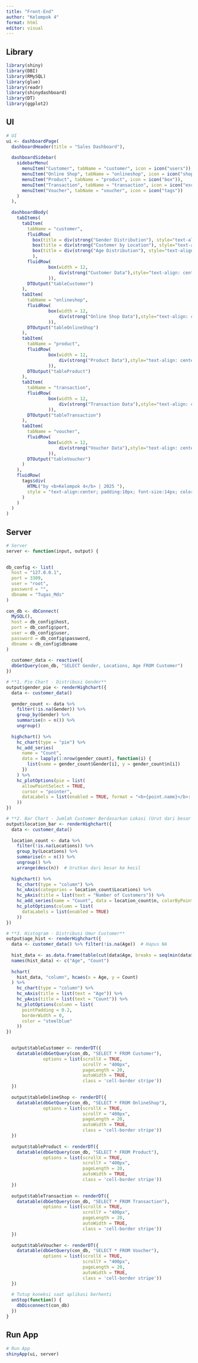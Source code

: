 ---
title: "Front-End"
author: "Kelompok 4"
format: html
editor: visual
---

## Library 

```{r}
library(shiny)
library(DBI)
library(RMySQL)
library(glue)
library(readr)
library(shinydashboard)
library(DT)
library(ggplot2)
```
## UI

```{r}
# UI
ui <- dashboardPage(
  dashboardHeader(title = "Sales Dashboard"),
  
  dashboardSidebar(
    sidebarMenu(
      menuItem("Customer", tabName = "customer", icon = icon("users")),
      menuItem("Online Shop", tabName = "onlineshop", icon = icon("shopping-cart")),
      menuItem("Product", tabName = "product", icon = icon("box")),
      menuItem("Transaction", tabName = "transaction", icon = icon("exchange-alt")),
      menuItem("Voucher", tabName = "voucher", icon = icon("tags"))
    )
  ),
  
  dashboardBody(
    tabItems(
      tabItem(
        tabName = "customer",
        fluidRow(
          box(title = div(strong("Gender Distribution"), style="text-align: center; font-size: 100%;"), width = 4, highchartOutput("gender_pie")),
          box(title = div(strong("Customer by Location"), style="text-align: center; font-size: 100%;"), width = 4, highchartOutput("location_bar")),
          box(title = div(strong("Age Distribution"), style="text-align: center; font-size: 100%;"), width = 4, highchartOutput("age_hist"))
          ),
        fluidRow(
                box(width = 12,
                    div(strong("Customer Data"),style="text-align: center;font-size: 150%")
                )),
        DTOutput("tableCustomer")
      ),
      tabItem(
        tabName = "onlineshop",
        fluidRow(
                box(width = 12,
                    div(strong("Online Shop Data"),style="text-align: center;font-size: 150%")
                )),
        DTOutput("tableOnlineShop")
      ),
      tabItem(
        tabName = "product",
        fluidRow(
                box(width = 12,
                    div(strong("Product Data"),style="text-align: center;font-size: 150%")
                )),
        DTOutput("tableProduct")
      ),
      tabItem(
        tabName = "transaction",
        fluidRow(
                box(width = 12,
                    div(strong("Transaction Data"),style="text-align: center;font-size: 150%")
                )),
        DTOutput("tableTransaction")
      ),
      tabItem(
        tabName = "voucher",
        fluidRow(
                box(width = 12,
                    div(strong("Voucher Data"),style="text-align: center;font-size: 150%")
                )),
        DTOutput("tableVoucher")
      )
    ),
    fluidRow(
      tags$div(
        HTML("by <b>Kelompok 4</b> | 2025 "),
        style = "text-align:center; padding:10px; font-size:14px; color:gray;"
      )
    )  
  )
)

```

## Server

```{r}
# Server
server <- function(input, output) {
  

db_config <- list(
  host = "127.0.0.1",
  port = 3309,
  user = "root",
  password = "",
  dbname = "Tugas_Mds"
)
  
con_db <- dbConnect(
  MySQL(),
  host = db_config$host,
  port = db_config$port,
  user = db_config$user,
  password = db_config$password,
  dbname = db_config$dbname
)
  
  customer_data <- reactive({
  dbGetQuery(con_db, "SELECT Gender, Locations, Age FROM Customer")
})

# **1. Pie Chart - Distribusi Gender**
output$gender_pie <- renderHighchart({
  data <- customer_data()
  
  gender_count <- data %>%
    filter(!is.na(Gender)) %>%
    group_by(Gender) %>%
    summarise(n = n()) %>%
    ungroup()
  
  highchart() %>%
    hc_chart(type = "pie") %>%
    hc_add_series(
      name = "Count",
      data = lapply(1:nrow(gender_count), function(i) {
        list(name = gender_count$Gender[i], y = gender_count$n[i])
      })
    ) %>%
    hc_plotOptions(pie = list(
      allowPointSelect = TRUE,
      cursor = "pointer",
      dataLabels = list(enabled = TRUE, format = "<b>{point.name}</b>: {point.y} ({point.percentage:.1f}%)")
    ))
})

# **2. Bar Chart - Jumlah Customer Berdasarkan Lokasi (Urut dari besar ke kecil)**
output$location_bar <- renderHighchart({
  data <- customer_data()
  
  location_count <- data %>%
    filter(!is.na(Locations)) %>%
    group_by(Locations) %>%
    summarise(n = n()) %>%
    ungroup() %>%
    arrange(desc(n))  # Urutkan dari besar ke kecil
  
  highchart() %>%
    hc_chart(type = "column") %>%
    hc_xAxis(categories = location_count$Locations) %>%
    hc_yAxis(title = list(text = "Number of Customers")) %>%
    hc_add_series(name = "Count", data = location_count$n, colorByPoint = TRUE) %>%
    hc_plotOptions(column = list(
      dataLabels = list(enabled = TRUE)
    ))
})

# **3. Histogram - Distribusi Umur Customer**
output$age_hist <- renderHighchart({
  data <- customer_data() %>% filter(!is.na(Age))  # Hapus NA
  
  hist_data <- as.data.frame(table(cut(data$Age, breaks = seq(min(data$Age), max(data$Age), by = 5))))
  names(hist_data) <- c("Age", "Count")
  
  hchart(
    hist_data, "column", hcaes(x = Age, y = Count)
  ) %>%
    hc_chart(type = "column") %>%
    hc_xAxis(title = list(text = "Age")) %>%
    hc_yAxis(title = list(text = "Count")) %>%
    hc_plotOptions(column = list(
      pointPadding = 0.2,
      borderWidth = 0,
      color = "steelblue"
    ))
})

  
  output$tableCustomer <- renderDT({
    datatable(dbGetQuery(con_db, "SELECT * FROM Customer"),
              options = list(scrollX = TRUE, 
                             scrollY = "400px",
                             pageLength = 20, 
                             autoWidth = TRUE, 
                             class = 'cell-border stripe'))
  })
  
  output$tableOnlineShop <- renderDT({
    datatable(dbGetQuery(con_db, "SELECT * FROM OnlineShop"),
              options = list(scrollX = TRUE, 
                             scrollY = "400px",
                             pageLength = 20, 
                             autoWidth = TRUE, 
                             class = 'cell-border stripe'))
  })
  
  output$tableProduct <- renderDT({
    datatable(dbGetQuery(con_db, "SELECT * FROM Product"),
              options = list(scrollX = TRUE, 
                             scrollY = "400px",
                             pageLength = 20, 
                             autoWidth = TRUE, 
                             class = 'cell-border stripe'))
  })
  
  output$tableTransaction <- renderDT({
    datatable(dbGetQuery(con_db, "SELECT * FROM Transaction"),
              options = list(scrollX = TRUE, 
                             scrollY = "400px",
                             pageLength = 20, 
                             autoWidth = TRUE, 
                             class = 'cell-border stripe'))
  })
  
  output$tableVoucher <- renderDT({
    datatable(dbGetQuery(con_db, "SELECT * FROM Voucher"),
              options = list(scrollX = TRUE, 
                             scrollY = "400px",
                             pageLength = 20, 
                             autoWidth = TRUE, 
                             class = 'cell-border stripe'))
  })
  
  # Tutup koneksi saat aplikasi berhenti
  onStop(function() {
    dbDisconnect(con_db)
  })
}

```

## Run App

```{r}
# Run App
shinyApp(ui, server)
```
